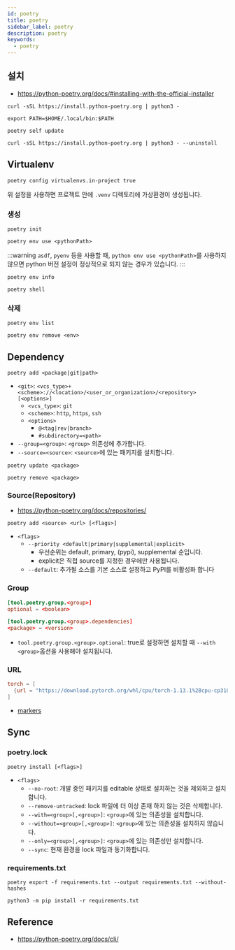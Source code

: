 ```yaml
---
id: poetry
title: poetry
sidebar_label: poetry
description: poetry
keywords:
  - poetry
---
```


## 설치

- https://python-poetry.org/docs/#installing-with-the-official-installer

```shell
curl -sSL https://install.python-poetry.org | python3 -
```

```shell title=".zshrc"
export PATH=$HOME/.local/bin:$PATH
```

```shell
poetry self update
```

```shell
curl -sSL https://install.python-poetry.org | python3 - --uninstall
```

## Virtualenv

```shell
poetry config virtualenvs.in-project true
```

위 설정을 사용하면 프로젝트 안에 `.venv` 디렉토리에 가상환경이 생성됩니다.

### 생성

```shell
poetry init
```

```shell
poetry env use <pythonPath>
```

:::warning
`asdf`, `pyenv` 등을 사용할 때, `python env use <pythonPath>`를 사용하지 않으면 python 버전 설정이 정상적으로 되지 않는 경우가 있습니다.
:::

```shell
poetry env info
```

```shell
poetry shell
```

### 삭제

```shell
poetry env list
```

```shell
poetry env remove <env>
```

## Dependency

```shell
poetry add <package|git|path>
```

- `<git>`: `<vcs_type>+<scheme>://<location>/<user_or_organization>/<repository>[<options>]`
  - `<vcs_type>`: `git`
  - `<scheme>`: `http`, `https`, `ssh`
  - `<options>`
    - `@<tag|rev|branch>`
    - `#subdirectory=<path>`
- `--group=<group>`: `<group>` 의존성에 추가합니다.
- `--source=<source>`: `<source>`에 있는 패키지를 설치합니다.

```shell
poetry update <package>
```

```shell
poetry remove <package>
```

### Source(Repository)

- https://python-poetry.org/docs/repositories/

```shell
poetry add <source> <url> [<flags>]
```

- `<flags>`
  - `--priority <default|primary|supplemental|explicit>`
    - 우선순위는 default, primary, (pypi), supplemental 순입니다.
    - explicit은 직접 source를 지정한 경우에만 사용됩니다.
  - `--default`: 추가될 소스를 기본 소스로 설정하고 PyPI를 비활성화 합니다

### Group

```toml title="pyproject.toml"
[tool.poetry.group.<group>]
optional = <boolean>

[tool.poetry.group.<group>.dependencies]
<package> = <version>
```

- `tool.poetry.group.<group>.optional`: true로 설정하면 설치할 때 `--with <group>`옵션을 사용해야 설치됩니다.

### URL

```toml title="pyproject.toml"
torch = [
  {url = "https://download.pytorch.org/whl/cpu/torch-1.13.1%2Bcpu-cp310-cp310-linux_x86_64.whl", markers = "sys_platform == 'linux'"},
]
```

- [markers](https://peps.python.org/pep-0508/#environment-markers)

## Sync

### poetry.lock

```shell
poetry install [<flags>]
```

- `<flags>`
  - `--no-root`: 개발 중인 패키지를 editable 상태로 설치하는 것을 제외하고 설치합니다.
  - `--remove-untracked`: lock 파일에 더 이상 존재 하지 않는 것은 삭제합니다.
  - `--with=<group>[,<group>]`: `<group>`에 있는 의존성을 설치합니다.
  - `--without=<group>[,<group>]`: `<group>`에 있는 의존성을 설치하지 않습니다.
  - `--only=<group>[,<group>]`: `<group>`에 있는 의존성만 설치합니다.
  - `--sync`: 현재 환경을 lock 파일과 동기화합니다.

### requirements.txt

```shell
poetry export -f requirements.txt --output requirements.txt --without-hashes
```

```shell
python3 -m pip install -r requirements.txt
```

## Reference

- https://python-poetry.org/docs/cli/
